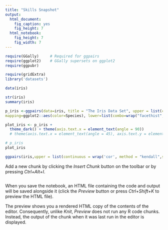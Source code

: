```yaml
---
title: "Skills Snapshot"
output: 
  html_document: 
    fig_caption: yes
    fig_height: 7
  html_notebook: 
    fig_height: 7
    fig_width: 7
---
```



```r
require(GGally)     # Required for ggpairs
require(ggplot2)    # GGally supersets on ggplot2
require(ggpubr)

require(gridExtra)
library('datasets')

data(iris)

str(iris)
summary(iris)

p_iris <-ggpairs(data=iris, title = "The Iris Data Set", upper = list(continuous = wrap("cor", size = 2, alignPercent=0.9)), 
mapping=ggplot2::aes(color=Species), lower=list(combo=wrap("facethist",binwidth=1)))

plot_iris <- p_iris +
  theme_dark() + theme(axis.text.x = element_text(angle = 90))
  # theme(axis.text.x = element_text(angle = 45), axis.text.y = element_text(angle = 45))

# p_iris
plot_iris
```
```r
ggpairs(iris,upper = list(continuous = wrap('cor', method = "kendall",size=4,alignPercent=0.9)), axisLabels = "blank",ggplot2::aes(color = species),size=10) +theme(text = element_text(size=10),axis.text.x=element_text(angle=45,hjust=1,size=10)) + theme_bw()
```

Add a new chunk by clicking the *Insert Chunk* button on the toolbar or by pressing *Ctrl+Alt+I*.
```r

```

When you save the notebook, an HTML file containing the code and output will be saved alongside it (click the *Preview* button or press *Ctrl+Shift+K* to preview the HTML file).

The preview shows you a rendered HTML copy of the contents of the editor. Consequently, unlike *Knit*, *Preview* does not run any R code chunks. Instead, the output of the chunk when it was last run in the editor is displayed.
